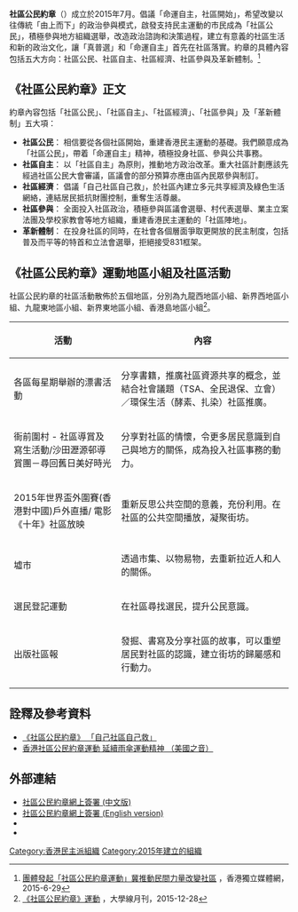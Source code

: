 {{多個問題|
{{advert|time=2016-05-23T16:43:17+00:00}}
{{newsrelease|time=2016-05-23T16:43:17+00:00}}
{{coi|time=2016-05-23T16:43:17+00:00}}
}}
{{香港政黨表
|中文名稱=社區公民約章
|英文名稱=The Community Citizen Charter
|黨徽文件名 =
|色彩編碼={{Party meta/color/社區公民約章}}
|創立= 2015年
|政治派系 = [[民主派_(香港)|民主派]]
|意識形態 = [[基層民主|基層民主]]<br>[[社群主義|社群主義]]
|政治立場 =  [[中間偏左|中間偏左]]
|網站= {{url|http://cccharter.hk}}
}}
'''社區公民約章'''（{{lang-en|The Community Citizen Charter}}）成立於2015年7月。倡議「命運自主，社區開始」，希望改變以往傳統「由上而下」的政治參與模式，啟發支持民主運動的市民成為「社區公民」，積極參與地方組織選舉，改造政治諮詢和決策過程，建立有意義的社區生活和新的政治文化，讓「真普選」和「命運自主」首先在社區落實。約章的具體內容包括五大方向：社區公民、社區自主、社區經濟、社區參與及革新體制。<ref>[http://www.inmediahk.net/node/1035548 團體發起「社區公民約章運動」冀推動民間力量改變社區] {{Wayback|url=http://www.inmediahk.net/node/1035548 |date=20160809073708 }}，香港獨立媒體網，2015-6-29</ref>

==《社區公民約章》正文==
約章內容包括「社區公民」、「社區自主」、「社區經濟」、「社區參與」及「革新體制」五大項：
*  '''社區公民'''： 相信要從各個社區開始，重建香港民主運動的基礎。我們願意成為「社區公民」，帶着「命運自主」精神，積極投身社區、參與公共事務。
*  '''社區自主'''： 以「社區自主」為原則，推動地方政治改革。重大社區計劃應該先經過社區公民大會審議，區議會的部分預算亦應由區內民眾參與制訂。
*  '''社區經濟'''： 倡議「自己社區自己救」，於社區內建立多元共享經濟及綠色生活網絡，連結居民抵抗財團控制，重奪生活尊嚴。 
*  '''社區參與'''： 全面投入社區政治，積極參與區議會選舉、村代表選舉、業主立案法團及學校家教會等地方組織，重建香港民主運動的「社區陣地」。
*  '''革新體制'''： 在投身社區的同時，在社會各個層面爭取更開放的民主制度，包括普及而平等的特首和立法會選舉，拒絕接受831框架。

==《社區公民約章》運動地區小組及社區活動==
社區公民約章的社區活動散佈於五個地區，分別為九龍西地區小組、新界西地區小組、九龍東地區小組、新界東地區小組、香港島地區小組<ref>[http://ubeat.com.cuhk.edu.hk/122%E7%A4%BE%E5%8D%80%E5%85%AC%E6%B0%91%E7%B4%84%E7%AB%A0/ 《社區公民約章》運動] {{Wayback|url=http://ubeat.com.cuhk.edu.hk/122%E7%A4%BE%E5%8D%80%E5%85%AC%E6%B0%91%E7%B4%84%E7%AB%A0/ |date=20160530231430 }}，大學線月刊，2015-12-28</ref>。
{| class="wikitable"
|-
! 活動!!內容
|-
| 各區每星期舉辦的漂書活動 || 分享書籍，推廣社區資源共享的概念，並結合社會議題（TSA、全民退保、立會）／環保生活（酵素、扎染）社區推廣。
|-
| 衙前圍村 - 社區導賞及寫生活動/沙田瀝源邨導賞團－尋回舊日美好時光  || 分享對社區的情懷，令更多居民意識到自己與地方的關係，成為投入社區事務的動力。
|-
| 2015年世界盃外圍賽(香港對中國)戶外直播/ 電影《十年》社區放映 || 重新反思公共空間的意義，充份利用。在社區的公共空間播放，凝聚街坊。	
|-
| 墟市 || 透過市集、以物易物，去重新拉近人和人的關係。
|-
| 選民登記運動 || 在社區尋找選民，提升公民意識。
|-
| 出版社區報 || 發掘、書寫及分享社區的故事，可以重塑居民對社區的認識，建立街坊的歸屬感和行動力。
|-
|}

== 詮釋及參考資料==
{{reflist}}
* [http://www.metrohk.com.hk/?cmd=detail&id=282715 《社區公民約章》 「自己社區自己救」] {{Wayback|url=http://www.metrohk.com.hk/?cmd=detail&id=282715 |date=20160811234131 }}
* [http://www.voacantonese.com/a/hk-pan-democratic-groups-promote-community-citizen-charter/2841327.html 香港社區公民約章運動 延續雨傘運動精神 （美國之音）] {{Wayback|url=http://www.voacantonese.com/a/hk-pan-democratic-groups-promote-community-citizen-charter/2841327.html |date=20191130184810 }}

== 外部連結 ==
<!-- 請放與主題直接相關的網站，格式為 [網址 顯示說明]-->
* [https://docs.google.com/forms/d/1eg8D-7ldgMvhRNtTo-S3WoPv5Dde8jGtLHmSYkouGdU/viewform 社區公民約章網上簽署 (中文版)]
* [https://docs.google.com/forms/d/1--2gDTdu9ZfguG20j76OCAmtf-FC-fm77ISo_uVQS7s/viewform?c=0&w=1 社區公民約章網上簽署 (English version)]
*{{facebook|CommunityCitizenCharter}}
* {{youtube|channel=UCCQMp27ee-KtrzLKDqBYghg}}

[[Category:香港民主派組織|Category:香港民主派組織]]
[[Category:2015年建立的組織|Category:2015年建立的組織]]